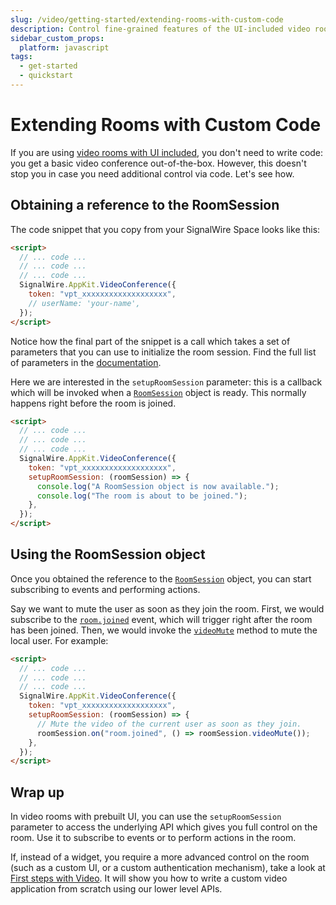 ```yaml
---
slug: /video/getting-started/extending-rooms-with-custom-code
description: Control fine-grained features of the UI-included video rooms using JavaScript
sidebar_custom_props:
  platform: javascript
tags:
  - get-started
  - quickstart
---
```


# Extending Rooms with Custom Code

If you are using [video rooms with UI included](/video/conference), you don't need to write code: you
get a basic video conference out-of-the-box. However, this doesn't stop you in
case you need additional control via code. Let's see how.

## Obtaining a reference to the RoomSession

The code snippet that you copy from your SignalWire Space looks like this:

```html
<script>
  // ... code ...
  // ... code ...
  // ... code ...
  SignalWire.AppKit.VideoConference({
    token: "vpt_xxxxxxxxxxxxxxxxxxx",
    // userName: 'your-name',
  });
</script>
```

Notice how the final part of the snippet is a call which takes a set of
parameters that you can use to initialize the room session. Find the full list
of parameters in the [documentation](/video/conference/technical-reference).

Here we are interested in the `setupRoomSession` parameter: this is a callback
which will be invoked when a [`RoomSession`][roomsession] object is ready. This
normally happens right before the room is joined.

```html
<script>
  // ... code ...
  // ... code ...
  // ... code ...
  SignalWire.AppKit.VideoConference({
    token: "vpt_xxxxxxxxxxxxxxxxxxx",
    setupRoomSession: (roomSession) => {
      console.log("A RoomSession object is now available.");
      console.log("The room is about to be joined.");
    },
  });
</script>
```

## Using the RoomSession object

Once you obtained the reference to the [`RoomSession`][roomsession] object, you
can start subscribing to events and performing actions.

Say we want to mute the user as soon as they join the room. First, we would
subscribe to the
[`room.joined`](/sdks/browser-sdk/video/room-session#roomjoined)
event, which will trigger right after the room has been joined. Then, we would
invoke the
[`videoMute`](/sdks/browser-sdk/video/room-session#videomute)
method to mute the local user. For example:

```html
<script>
  // ... code ...
  // ... code ...
  // ... code ...
  SignalWire.AppKit.VideoConference({
    token: "vpt_xxxxxxxxxxxxxxxxxxx",
    setupRoomSession: (roomSession) => {
      // Mute the video of the current user as soon as they join.
      roomSession.on("room.joined", () => roomSession.videoMute());
    },
  });
</script>
```

## Wrap up

In video rooms with prebuilt UI, you can use the `setupRoomSession` parameter to
access the underlying API which gives you full control on the room. Use it to
subscribe to events or to perform actions in the room.

If, instead of a widget, you require a more advanced control on the room (such as a custom UI,
or a custom authentication mechanism), take a look at [First steps with Video](../video-first-steps/index.mdx). It will show you how to write a custom video
application from scratch using our lower level APIs.

[roomsession]: /sdks/browser-sdk/video/room-session
